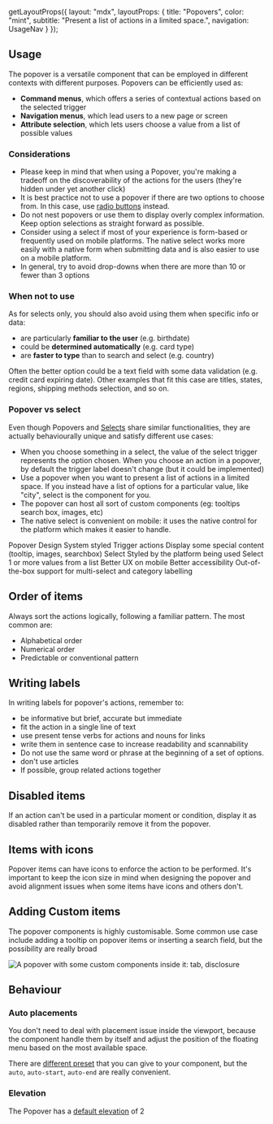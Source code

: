 
  getLayoutProps({
    layout: "mdx",
    layoutProps: {
      title: "Popovers",
      color: "mint",
      subtitle: "Present a list of actions in a limited space.",
      navigation: UsageNav
    }
  });

## Usage

The popover is a versatile component that can be employed in different contexts with different purposes. Popovers can be efficiently used as:

- **Command menus**, which offers a series of contextual actions based on the selected trigger
- **Navigation menus**, which lead users to a new page or screen
- **Attribute selection**, which lets users choose a value from a list of possible values

### Considerations

- Please keep in mind that when using a Popover, you're making a tradeoff on the discoverability of the actions for the users (they're hidden under yet another click)
- It is best practice not to use a popover if there are two options to choose
  from. In this case, use [radio buttons](/get-started//components/inputs/selection-controls) instead.
- Do not nest popovers or use them to display overly complex information. Keep option selections as straight forward as possible.
- Consider using a select if most of your experience is form-based or frequently used on mobile platforms. The native select works more easily with a native form when submitting data and is also easier to use on a mobile platform.
- In general, try to avoid drop-downs when there are more than 10 or fewer than 3 options

### When not to use

As for selects only, you should also avoid using them when specific info or data:

- are particularly **familiar to the user** (e.g. birthdate)
- could be **determined automatically** (e.g. card type)
- are **faster to type** than to search and select (e.g. country)

Often the better option could be a text field with some data validation (e.g. credit card expiring date). Other examples that fit this case are titles, states, regions, shipping methods selection, and so on.

### Popover vs select

Even though Popovers and [Selects](/get-started//components/inputs/select) share similar functionalities, they are actually behaviourally unique and satisfy different use cases:

- When you choose something in a select, the value of the select trigger represents the option chosen. When you choose an action in a popover, by default the trigger label doesn't change (but it could be implemented)
- Use a popover when you want to present a list of actions in a limited space. If you instead have a list of options for a particular value, like "city", select is the component for you.
- The popover can host all sort of custom components (eg: tooltips search box, images, etc)
- The native select is convenient on mobile: it uses the native control for the platform which makes it easier to handle.

<Stack direction="row" wrap columnGap={16} rowGap={24} vAlign="start">
  <Stack direction="column" rowGap={8} style={{ maxWidth: "35ch" }}>
    <Text variant="heading-5">Popover</Text>
    <List>
      <ListLi marker="check" markerColor="var(--highlight-green-foreground)">Design System styled</ListLi>
      <ListLi marker="check" markerColor="var(--highlight-green-foreground)">Trigger actions</ListLi>
      <ListLi marker="check" markerColor="var(--highlight-green-foreground)">Display some special content (tooltip, images, searchbox)</ListLi>
    </List>
  </Stack>
  <Stack direction="column" rowGap={8} style={{ maxWidth: "35ch" }}>
    <Text variant="heading-5">Select</Text>
    <List>
      <ListLi marker="check" markerColor="var(--highlight-green-foreground)">Styled by the platform being used</ListLi>
      <ListLi marker="check" markerColor="var(--highlight-green-foreground)">Select 1 or more values from a list</ListLi>
      <ListLi marker="check" markerColor="var(--highlight-green-foreground)">Better UX on mobile</ListLi>
      <ListLi marker="check" markerColor="var(--highlight-green-foreground)">Better accessibility</ListLi>
      <ListLi marker="check" markerColor="var(--highlight-green-foreground)">Out-of-the-box support for multi-select and category labelling</ListLi>
    </List>
  </Stack>
</Stack>

## Order of items

Always sort the actions logically, following a familiar pattern. The most common are:

- Alphabetical order
- Numerical order
- Predictable or conventional pattern

<Stack direction="row" columnGap={24}>
  <HintCard isBad image="https://figmage.com/images/YbgYCYhA2xhc0gOO8Pj1D.png" />
  <HintCard image="https://figmage.com/images/AazE3C4WdluGquS47v7os.png" />
</Stack>

## Writing labels

In writing labels for popover's actions, remember to:

- be informative but brief, accurate but immediate
- fit the action in a single line of text
- use present tense verbs for actions and nouns for links
- write them in sentence case to increase readability and scannability
- Do not use the same word or phrase at the beginning of a set of options.
- don't use articles
- If possible, group related actions together

<Stack direction="row" columnGap={24}>
  <HintCard isBad image="https://figmage.com/images/Lp723DURLm931RUDw_zBm.png" />
  <HintCard image="https://figmage.com/images/dtjoxz8fsgZMhsMy4MHJZ.png" />
</Stack>

## Disabled items

If an action can't be used in a particular moment or condition, display it as disabled rather than temporarily remove it from the popover.

<Stack direction="row" columnGap={24}>
  <HintCard isBad image="https://figmage.com/images/XFypqpkFYUMsxfOhbHBqh.png" />
  <HintCard image="https://figmage.com/images/quRchCwYibRrbIeLSKkq4.png" />
</Stack>

## Items with icons

Popover items can have icons to enforce the action to be performed. It's important to keep the icon size in mind when designing the popover and avoid alignment issues when some items have icons and others don't.

<Stack direction="row" columnGap={24}>
  <HintCard isBad image="https://figmage.com/images/LKyUw9qVB9oSW7igMVFC5.png" />
  <HintCard image="https://figmage.com/images/XbZYPubglN7auRnYmcceq.png" />
</Stack>

## Adding Custom items

The popover components is highly customisable. Some common use case include adding a tooltip on popover items or inserting a search field, but the possibility are really broad

![A popover with some custom components inside it: tab, disclosure](https://figmage.com/images/exIOJQVk5L-X-wgt42M2W.png)

## Behaviour

### Auto placements

You don't need to deal with placement issue inside the viewport, because the component handle them by itself and adjust the position of the floating menu based on the most available space.

There are [different preset](/get-started//components/dialogs/popover#prop-placement) that you can give to your component, but the `auto`, `auto-start`, `auto-end` are really convenient.

### Elevation

The Popover has a [default elevation](/get-started/documentation/design/foundation/elevations#default-elevations) of 2

